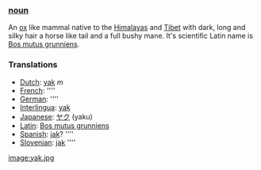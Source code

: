 === [[noun]] ===
An [[ox]] like mammal native to the [[Himalayas]] and [[Tibet]] with dark, long and silky hair a horse like tail and a full bushy mane. It's scientific Latin name is [[Bos mutus grunniens]].

===Translations===
*[[Dutch]]: [[yak]] ''m''
*[[French]]: [[]] ''''
*[[German]]: [[]] ''''
*[[Interlingua]]: [[yak]]
*[[Japanese]]: [[ヤク]] (yaku)
*[[Latin]]: [[Bos mutus grunniens]]
*[[Spanish]]: [[jak]]? ''''
*[[Slovenian]]: [[jak]] ''''

[[image:yak.jpg]]